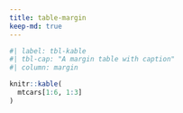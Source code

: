 ```yaml
---
title: table-margin
keep-md: true
---
```



```r
#| label: tbl-kable
#| tbl-cap: "A margin table with caption"
#| column: margin

knitr::kable(
  mtcars[1:6, 1:3]
)
```